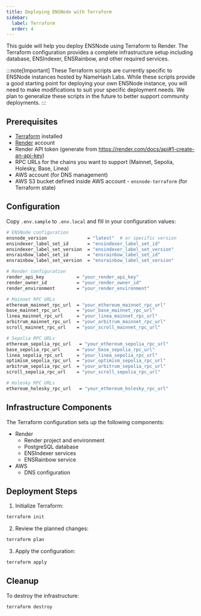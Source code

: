 ```yaml
---
title: Deploying ENSNode with Terraform
sidebar:
  label: Terraform
  order: 4
---
```



This guide will help you deploy ENSNode using Terraform to Render. The Terraform configuration provides a complete infrastructure setup including database, ENSIndexer, ENSRainbow, and other required services.

:::note[Important]
These Terraform scripts are currently specific to ENSNode instances hosted by NameHash Labs. While these scripts provide a good starting point for deploying your own ENSNode instance, you will need to make modifications to suit your specific deployment needs. We plan to generalize these scripts in the future to better support community deployments.
:::

<LinkCard
  title="Example Terraform Configuration"
  description="View the example Terraform configuration on GitHub."
  href="https://github.com/namehash/ensnode/tree/main/terraform"
/>

## Prerequisites

- [Terraform](https://www.terraform.io/downloads.html) installed
- [Render](https://https://render.com/) account
- Render API token (generate from https://render.com/docs/api#1-create-an-api-key)
- RPC URLs for the chains you want to support (Mainnet, Sepolia, Holesky, Base, Linea)
- AWS account (for DNS management)
- AWS S3 bucket defined inside AWS account - `ensnode-terraform` (for Terraform state)

## Configuration

Copy `.env.sample` to `.env.local` and fill in your configuration values:

```bash
# ENSNode configuration
ensnode_version               = "latest"  # or specific version
ensindexer_label_set_id       = "ensindexer_label_set_id"
ensindexer_label_set_version  = "ensindexer_label_set_version"
ensrainbow_label_set_id       = "ensrainbow_label_set_id"
ensrainbow_label_set_version  = "ensrainbow_label_set_version"

# Render configuration
render_api_key            = "your_render_api_key"
render_owner_id           = "your_render_owner_id"
render_environment        = "your_render_environment"

# Mainnet RPC URLs
ethereum_mainnet_rpc_url  = "your_ethereum_mainnet_rpc_url"
base_mainnet_rpc_url      = "your_base_mainnet_rpc_url"
linea_mainnet_rpc_url     = "your_linea_mainnet_rpc_url"
arbitrum_mainnet_rpc_url  = "your_arbitrum_mainnet_rpc_url"
scroll_mainnet_rpc_url    = "your_scroll_mainnet_rpc_url"

# Sepolia RPC URLs
ethereum_sepolia_rpc_url   = "your_ethereum_sepolia_rpc_url"
base_sepolia_rpc_url      = "your_base_sepolia_rpc_url"
linea_sepolia_rpc_url     = "your_linea_sepolia_rpc_url"
optimism_sepolia_rpc_url  = "your_optimism_sepolia_rpc_url"
arbitrum_sepolia_rpc_url  = "your_arbitrum_sepolia_rpc_url"
scroll_sepolia_rpc_url    = "your_scroll_sepolia_rpc_url"

# Holesky RPC URLs
ethereum_holesky_rpc_url   = "your_ethereum_holesky_rpc_url"
```

## Infrastructure Components

The Terraform configuration sets up the following components:

- Render
  - Render project and environment
  - PostgreSQL database
  - ENSIndexer services
  - ENSRainbow service
- AWS
  - DNS configuration

## Deployment Steps

1. Initialize Terraform:

```bash
terraform init
```

2. Review the planned changes:

```bash
terraform plan
```

3. Apply the configuration:

```bash
terraform apply
```

## Cleanup

To destroy the infrastructure:

```bash
terraform destroy
```
